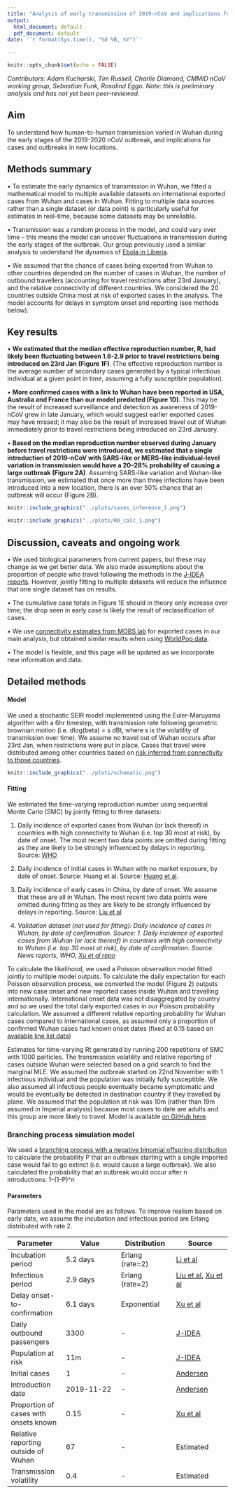 ```yaml
---
title: "Analysis of early transmission of 2019-nCoV and implications for outbreaks in new locations"
output:
  html_document: default
  pdf_document: default
date: '`r format(Sys.time(), "%d %B, %Y")`'

---
```


```r
knitr::opts_chunk$set(echo = FALSE)
```

*Contributors: Adam Kucharski, Tim Russell, Charlie Diamond, CMMID nCoV working group, Sebastian Funk, Rosalind Eggo.*
*Note: this is preliminary analysis and has not yet been peer-reviewed.*

## Aim

To understand how human-to-human transmission varied in Wuhan during the early stages of the 2019-2020 nCoV outbreak, and implications for cases and outbreaks in new locations.

## Methods summary

• To estimate the early dynamics of transmission in Wuhan, we fitted a mathematical model to multiple available datasets on international exported cases from Wuhan and cases in Wuhan. Fitting to multiple data sources rather than a single dataset (or data point) is particularly useful for estimates in real-time, because some datasets may be unreliable. 

• Transmission was a random process in the model, and could vary over time -- this means the model can uncover fluctuations in transmission during the early stages of the outbreak. Our group previously used a similar analysis to understand the dynamics of [Ebola in Liberia](https://www.ncbi.nlm.nih.gov/pmc/articles/PMC5394640/).

• We assumed that the chance of cases being exported from Wuhan to other countries depended on the number of cases in Wuhan, the number of outbound travellers (accounting for travel restrictions after 23rd January), and the relative connectivity of different countries. We considered the 20 countries outside China most at risk of exported cases in the analysis. The model accounts for delays in symptom onset and reporting (see methods below).

## Key results

• **We estimated that the median effective reproduction number, R, had likely been fluctuating between 1.6-2.9 prior to travel restrictions being introduced on 23rd Jan (Figure 1F)**. (The effective reproduction number is the average number of secondary cases generated by a typical infectious individual at a given point in time, assuming a fully susceptible population).

• **More confirmed cases with a link to Wuhan have been reported in USA, Australia and France than our model predicted (Figure 1D)**. This may be the result of increased surveillance and detection as awareness of 2019-nCoV grew in late January, which would suggest earlier exported cases may have missed; it may also be the result of increased travel out of Wuhan immediately prior to travel restrictions being introduced on 23rd January.

• **Based on the median reproduction number observed during January before travel restrictions were introduced, we estimated that a single introduction of 2019-nCoV with SARS-like or MERS-like individual-level variation in transmission would have a 20–28% probability of causing a large outbreak (Figure 2A)**. Assuming SARS-like variation and Wuhan-like transmission, we estimated that once more than three infections have been introduced into a new location, there is an over 50% chance that an outbreak will occur (Figure 2B).


```r
knitr::include_graphics("../plots/cases_inference_1.png")
```

```r
knitr::include_graphics("../plots/R0_calc_1.png")
```

## Discussion, caveats and ongoing work

• We used biological parameters from current papers, but these may change as we get better data. We also made assumptions about the proportion of people who travel following the methods in the [J-IDEA reports](https://www.imperial.ac.uk/mrc-global-infectious-disease-analysis/news--wuhan-coronavirus/). However, jointly fitting to multiple datasets will reduce the influence that one single dataset has on results.

• The cumulative case totals in Figure 1E should in theory only increase over time; the drop seen in early case is likely the result of reclassification of cases.

• We use [connectivity estimates from MOBS lab](https://www.mobs-lab.org/2019ncov.html) for exported cases in our main analysis, but obtained similar results when using [WorldPop data](https://www.worldpop.org/events/china).

• The model is flexible, and this page will be updated as we incorporate new information and data.


## Detailed methods

#### Model

We used a stochastic SEIR model implemented using the Euler-Maruyama algorithm with a 6hr timestep, with transmission rate following geometric brownian motion (i.e. dlog(beta) = s dBt, where s is the volatility of transmission over time). We assume no travel out of Wuhan occurs after 23rd Jan, when restrictions were put in place. Cases that travel were distributed among other countries based on [risk inferred from connectivity to those countries](https://www.mobs-lab.org/2019ncov.html).

```r
knitr::include_graphics("../plots/schematic.png")
```

#### Fitting

We estimated the time-varying reproduction number using sequential Monte Carlo (SMC) by jointly fitting to three datasets:

1. Daily incidence of exported cases from Wuhan (or lack thereof) in countries with high connectivity to Wuhan (i.e. top 30 most at risk), by date of onset.  The most recent two data points are omitted during fitting as they are likely to be strongly influenced by delays in reporting. Source: [WHO](https://www.who.int/docs/default-source/coronaviruse/situation-reports/20200126-sitrep-6-2019--ncov.pdf) 

1. Daily incidence of initial cases in Wuhan with no market exposure, by date of onset. Source: Huang et al. Source: [Huang et al](https://www.nejm.org/doi/pdf/10.1056/NEJMoa2001316?articleTools=true).

1. Daily incidence of early cases in China, by date of onset. We assume that these are all in Wuhan. The most recent two data points were omitted during fitting as they are likely to be strongly influenced by delays in reporting. Source: [Liu et al](https://www.biorxiv.org/content/10.1101/2020.01.25.919787v1)

1. _Validation dataset (not used for fitting): Daily incidence of cases in Wuhan, by date of confirmation. Source: 1. Daily incidence of exported cases from Wuhan (or lack thereof) in countries with high connectivity to Wuhan (i.e. top 30 most at risk), by date of confirmation. Source: News reports, WHO, [Xu et al repo](http://virological.org/t/epidemiological-data-from-the-ncov-2019-outbreak-early-descriptions-from-publicly-available-data/337)_

To calculate the likelihood, we used a Poisson observation model fitted jointly to multiple model outputs. To calculate the daily expectation for each Poisson observation process, we converted the model (Figure 2) outputs into new case onset and new reported cases inside Wuhan and travelling internationally.  International onset data was not disaggregated by country and so we used the total daily exported cases in our Poisson probability calculation. We assumed a different relative reporting probability for Wuhan cases compared to international cases, as assumed only a proportion of confirmed Wuhan cases had known onset dates (fixed at 0.15 based on [available line list data](http://virological.org/t/epidemiological-data-from-the-ncov-2019-outbreak-early-descriptions-from-publicly-available-data/337)) 


Estimates for time-varying Rt generated by running 200 repetitions of SMC with 1000 particles. The transmission volatility and relative reporting of cases outside Wuhan were selected based on a grid search to find the marginal MLE. We assumed the outbreak started on 22nd November with 1 infectious individual and the population was initially fully susceptible. We also assumed all infectious people eventually became symptomatic and would be eventually be detected in destination country if they travelled by plane. We assumed that the population at risk was 10m (rather than 19m assumed in Imperial analysis) because most cases to date are adults and this group are more likely to travel. Model is available [on GitHub here](https://github.com/adamkucharski/2020-ncov).

### Branching process simulation model
We used a [branching process with a negative binomial offspring distribution](https://www.nature.com/articles/nature04153) to calculate the probability P that an outbreak starting with a single imported case would fail to go extinct (i.e. would cause a large outbreak). We also calculated the probability that an outbreak would occur after n introductions: 1–(1–P)^n

#### Parameters

Parameters used in the model are as follows. To improve realism based on early date, we assume the incubation and infectious period are Erlang distributed with rate 2.

| Parameter      | Value | Distribution | Source
| ----------- | ----------- | ----------- | ----------- |
| Incubation period      | 5.2 days       | Erlang (rate=2) | [Li et al](https://www.nejm.org/doi/pdf/10.1056/NEJMoa2001316?articleTools=true)
| Infectious period   | 2.9 days        | Erlang (rate=2) | [Liu et al](https://www.biorxiv.org/content/10.1101/2020.01.25.919787v1), [Xu et al](http://virological.org/t/epidemiological-data-from-the-ncov-2019-outbreak-early-descriptions-from-publicly-available-data/337)
| Delay onset-to-confirmation  | 6.1 days        | Exponential | [Xu et al](http://virological.org/t/epidemiological-data-from-the-ncov-2019-outbreak-early-descriptions-from-publicly-available-data/337)
| Daily outbound passengers   | 3300        | - | [J-IDEA](https://www.imperial.ac.uk/mrc-global-infectious-disease-analysis/news--wuhan-coronavirus/)
| Population at risk   | 11m        | - | [J-IDEA](https://www.imperial.ac.uk/mrc-global-infectious-disease-analysis/news--wuhan-coronavirus/)
| Initial cases   | 1        | - | [Andersen](http://virological.org/t/clock-and-tmrca-based-on-27-genomes/347)
| Introduction date  | 2019-11-22        | - | [Andersen](http://virological.org/t/phylodynamic-analysis-46-genomes-31-jan-2020/356)
| Proportion of cases with onsets known   | 0.15     | - | [Xu et al](https://github.com/beoutbreakprepared/nCoV2019)
| Relative reporting outside of Wuhan   | 67     | - | Estimated
| Transmission volatility   | 0.4        | - | Estimated





